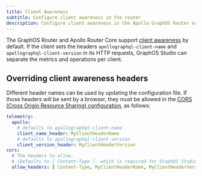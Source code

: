 ```yaml
---
title: Client Awareness
subtitle: Configure client awareness in the router
description: Configure client awareness in the Apollo GraphOS Router or Apollo Router Core to separate the metrics and operations per client.
---
```



The GraphOS Router and Apollo Router Core support [client awareness](/graphos/metrics/client-awareness/) by default. If the client sets the headers `apollographql-client-name` and `apollographql-client-version` in its HTTP requests, GraphOS Studio can separate the metrics and operations per client.

## Overriding client awareness headers

Different header names can be used by updating the configuration file. If those headers will be sent by a browser, they must be allowed in the [CORS (Cross Origin Resource Sharing) configuration](/router/configuration/cors), as follows:

```yaml title="router.yaml"
telemetry:
  apollo:
    # defaults to apollographql-client-name
    client_name_header: MyClientHeaderName
    # defaults to apollographql-client-version
    client_version_header: MyClientHeaderVersion
cors:
  # The headers to allow.
  # (Defaults to [ Content-Type ], which is required for GraphOS Studio)
  allow_headers: [ Content-Type, MyClientHeaderName, MyClientHeaderVersion]
```
